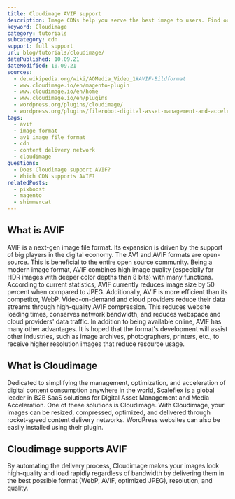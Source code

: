 ```yaml
---
title: Cloudimage AVIF support
description: Image CDNs help you serve the best image to users. Find out how you can use AVIF images in Cloudimage.
keyword: Cloudimage
category: tutorials
subcategory: cdn
support: full support
url: blog/tutorials/cloudimage/
datePublished: 10.09.21
dateModified: 10.09.21
sources:
  - de.wikipedia.org/wiki/AOMedia_Video_1#AVIF-Bildformat
  - www.cloudimage.io/en/magento-plugin
  - www.cloudimage.io/en/home
  - www.cloudimage.io/en/plugins
  - wordpress.org/plugins/cloudimage/
  - wordpress.org/plugins/filerobot-digital-asset-management-and-acceleration/
tags:
  - avif
  - image format
  - av1 image file format
  - cdn
  - content delivery network
  - cloudimage
questions:
  - Does Cloudimage support AVIF?
  - Which CDN supports AVIF?
relatedPosts:
  - pixboost
  - magento
  - shimmercat
---
```


## What is AVIF

AVIF is a next-gen image file format. Its expansion is driven by the support of big players in the digital economy. The AV1 and AVIF formats are open-source. This is beneficial to the entire open source community. Being a modern image format, AVIF combines high image quality (especially for HDR images with deeper color depths than 8 bits) with many functions. According to current statistics, AVIF currently reduces image size by 50 percent when compared to JPEG. Additionally, AVIF is more efficient than its competitor, WebP. Video-on-demand and cloud providers reduce their data streams through high-quality AVIF compression. This reduces website loading times, conserves network bandwidth, and reduces webspace and cloud providers' data traffic. In addition to being available online, AVIF has many other advantages. It is hoped that the format's development will assist other industries, such as image archives, photographers, printers, etc., to receive higher resolution images that reduce resource usage.

## What is Cloudimage

Dedicated to simplifying the management, optimization, and acceleration of digital content consumption anywhere in the world, Scaleflex is a global leader in B2B SaaS solutions for Digital Asset Management and Media Acceleration. One of these solutions is Cloudimage. With Cloudimage, your images can be resized, compressed, optimized, and delivered through rocket-speed content delivery networks. WordPress websites can also be easily installed using their plugin.

## Cloudimage supports AVIF

By automating the delivery process, Cloudimage makes your images look high-quality and load rapidly regardless of bandwidth by delivering them in the best possible format (WebP, AVIF, optimized JPEG), resolution, and quality.
